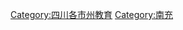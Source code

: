 {{Catnav|頁面分類|各種主題的頁面分類|中国各省教育|四川教育|四川各市州教育}}
[[Category:四川各市州教育|Category:四川各市州教育]]
[[Category:南充|Category:南充]]